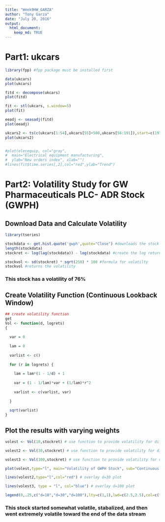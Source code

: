```yaml
---
title: "Week9HW_GARZA"
author: "Tony Garza"
date: "July 20, 2016"
output: 
  html_document:
    keep_md: TRUE
---
```

# Part1: ukcars
```r
library(fpp) #fpp package must be installed first

data(ukcars)
plot(ukcars)

fitd <- decompose(ukcars)
plot(fitd)

fit <- stl(ukcars, s.window=5)
plot(fit)

eeadj <- seasadj(fitd)
plot(eeadj)

ukcars2 <- ts(c(ukcars[1:54],ukcars[55]+500,ukcars[56:191]),start=c(1978,1),frequency=12)
plot(ukcars2)


#plot(elecequip, col="gray",
#  main="Electrical equipment manufacturing",
#  ylab="New orders index", xlab="")
#lines(fit$time.series[,2],col="red",ylab="Trend")
```

# Part2: Volatility Study for GW Pharmaceuticals PLC- ADR Stock (GWPH)
## Download Data and Calculate Volatility
```r
library(tseries)

stockdata <- get.hist.quote('gwph',quote="Close") #downloads the stock data
length(stockdata)
stockret <- log(lag(stockdata)) - log(stockdata) #create the log returns of the GWPH data set

stockvol <- sd(stockret) * sqrt(250) * 100 #formula for volatilty
stockvol #returns the volatility
```

### This stock has a volatility of 76%

## Create Volatility Function (Continuous Lookback Window)
```r
## create volatility function
get
Vol <- function(d, logrets)
{
  
  var = 0
  
  lam = 0
  
  varlist <- c()
  
  for (r in logrets) {
    
    lam = lam*(1 - 1/d) + 1
    
    var = (1 - 1/lam)*var + (1/lam)*r^2
    
    varlist <- c(varlist, var)
    
  }
  
  sqrt(varlist)
}
```
## Plot the results with varying weights
```r


volest <- Vol(10,stockret) # use function to provide volatility for different values of d (10)

volest2 <- Vol(30,stockret) # use function to provide volatility for different values of d (30)

volest3 <- Vol(100,stockret) # use function to provide volatility for different values of d (100)

plot(volest,type="l", main="Volatility of GWPH Stock", sub="Continuous Lookback Window") # plot the results

lines(volest2,type="l",col="red") # overlay d=30 plot

lines(volest3, type = "l", col="blue") # overlay d=100 plot

legend(0,.25,c("d=10","d=30","d=100"),lty=c(1,1),lwd=c(2.5,2.5),col=c("black","red","blue")) # add legend
```

### This stock started somewhat volatile, stabalized, and then went extremely volatile toward the end of the data stream